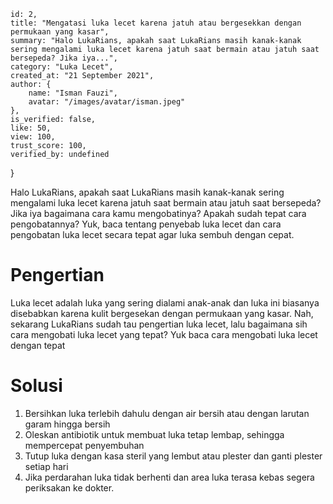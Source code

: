    id: 2,
    title: "Mengatasi luka lecet karena jatuh atau bergesekkan dengan permukaan yang kasar",
    summary: "Halo LukaRians, apakah saat LukaRians masih kanak-kanak sering mengalami luka lecet karena jatuh saat bermain atau jatuh saat bersepeda? Jika iya...",
    category: "Luka Lecet",
    created_at: "21 September 2021",
    author: {
        name: "Isman Fauzi",
        avatar: "/images/avatar/isman.jpeg"
    },
    is_verified: false,
    like: 50,
    view: 100,
    trust_score: 100,
    verified_by: undefined
}

Halo LukaRians, apakah saat LukaRians masih kanak-kanak sering mengalami luka lecet karena jatuh saat bermain atau jatuh saat bersepeda? Jika iya bagaimana cara kamu mengobatinya? Apakah sudah tepat cara pengobatannya? Yuk, baca tentang penyebab luka lecet dan cara pengobatan luka lecet secara tepat agar luka sembuh dengan cepat.

# Pengertian
Luka lecet adalah luka yang sering dialami anak-anak dan luka ini biasanya disebabkan karena kulit bergesekan dengan permukaan yang kasar. Nah, sekarang LukaRians sudah tau pengertian luka lecet, lalu bagaimana sih cara mengobati luka lecet yang tepat? Yuk baca cara mengobati luka lecet dengan tepat

# Solusi
1. Bersihkan luka terlebih dahulu dengan air bersih atau dengan larutan garam hingga bersih
2. Oleskan antibiotik untuk membuat luka tetap lembap, sehingga mempercepat penyembuhan
3. Tutup luka dengan kasa steril yang lembut atau plester dan ganti plester setiap hari
4. Jika perdarahan luka tidak berhenti dan area luka terasa kebas segera periksakan ke dokter.
